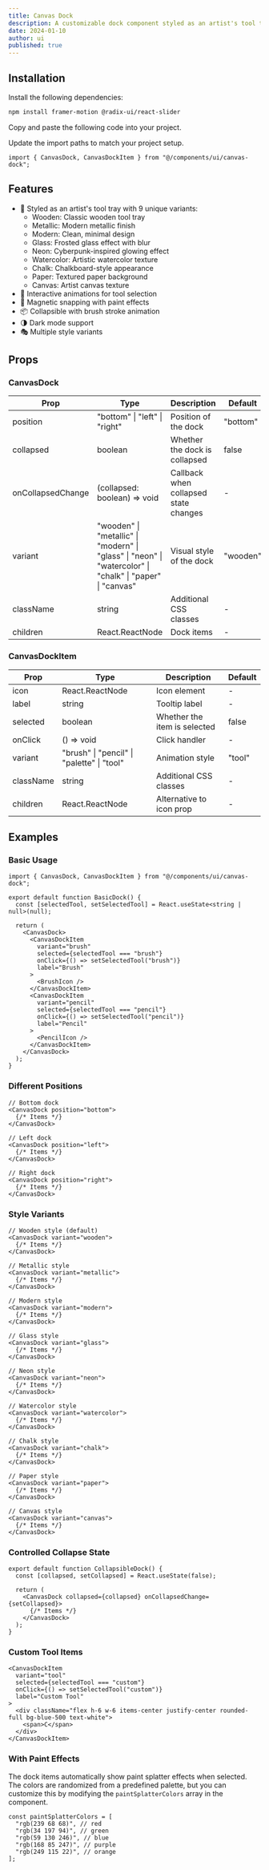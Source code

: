 ```yaml
---
title: Canvas Dock
description: A customizable dock component styled as an artist's tool tray with interactive animations and effects.
date: 2024-01-10
author: ui
published: true
---
```


<ComponentPreview name="canvas-dock-demo" />

## Installation

<Steps>

<Step>Install the following dependencies:</Step>

```bash
npm install framer-motion @radix-ui/react-slider
```

<Step>Copy and paste the following code into your project.</Step>

<ComponentSource name="canvas-dock" />

<Step>Update the import paths to match your project setup.</Step>

```tsx
import { CanvasDock, CanvasDockItem } from "@/components/ui/canvas-dock";
```

</Steps>

## Features

- 🎨 Styled as an artist's tool tray with 9 unique variants:
  - Wooden: Classic wooden tool tray
  - Metallic: Modern metallic finish
  - Modern: Clean, minimal design
  - Glass: Frosted glass effect with blur
  - Neon: Cyberpunk-inspired glowing effect
  - Watercolor: Artistic watercolor texture
  - Chalk: Chalkboard-style appearance
  - Paper: Textured paper background
  - Canvas: Artist canvas texture
- 🔄 Interactive animations for tool selection
- 🎯 Magnetic snapping with paint effects
- 📦 Collapsible with brush stroke animation
- 🌗 Dark mode support
- 🎭 Multiple style variants

## Props

### CanvasDock

| Prop              | Type                                                                                                      | Description                           | Default  |
| ----------------- | --------------------------------------------------------------------------------------------------------- | ------------------------------------- | -------- |
| position          | "bottom" \| "left" \| "right"                                                                             | Position of the dock                  | "bottom" |
| collapsed         | boolean                                                                                                   | Whether the dock is collapsed         | false    |
| onCollapsedChange | (collapsed: boolean) => void                                                                              | Callback when collapsed state changes | -        |
| variant           | "wooden" \| "metallic" \| "modern" \| "glass" \| "neon" \| "watercolor" \| "chalk" \| "paper" \| "canvas" | Visual style of the dock              | "wooden" |
| className         | string                                                                                                    | Additional CSS classes                | -        |
| children          | React.ReactNode                                                                                           | Dock items                            | -        |

### CanvasDockItem

| Prop      | Type                                       | Description                  | Default |
| --------- | ------------------------------------------ | ---------------------------- | ------- |
| icon      | React.ReactNode                            | Icon element                 | -       |
| label     | string                                     | Tooltip label                | -       |
| selected  | boolean                                    | Whether the item is selected | false   |
| onClick   | () => void                                 | Click handler                | -       |
| variant   | "brush" \| "pencil" \| "palette" \| "tool" | Animation style              | "tool"  |
| className | string                                     | Additional CSS classes       | -       |
| children  | React.ReactNode                            | Alternative to icon prop     | -       |

## Examples

### Basic Usage

```tsx
import { CanvasDock, CanvasDockItem } from "@/components/ui/canvas-dock";

export default function BasicDock() {
  const [selectedTool, setSelectedTool] = React.useState<string | null>(null);

  return (
    <CanvasDock>
      <CanvasDockItem
        variant="brush"
        selected={selectedTool === "brush"}
        onClick={() => setSelectedTool("brush")}
        label="Brush"
      >
        <BrushIcon />
      </CanvasDockItem>
      <CanvasDockItem
        variant="pencil"
        selected={selectedTool === "pencil"}
        onClick={() => setSelectedTool("pencil")}
        label="Pencil"
      >
        <PencilIcon />
      </CanvasDockItem>
    </CanvasDock>
  );
}
```

### Different Positions

```tsx
// Bottom dock
<CanvasDock position="bottom">
  {/* Items */}
</CanvasDock>

// Left dock
<CanvasDock position="left">
  {/* Items */}
</CanvasDock>

// Right dock
<CanvasDock position="right">
  {/* Items */}
</CanvasDock>
```

### Style Variants

```tsx
// Wooden style (default)
<CanvasDock variant="wooden">
  {/* Items */}
</CanvasDock>

// Metallic style
<CanvasDock variant="metallic">
  {/* Items */}
</CanvasDock>

// Modern style
<CanvasDock variant="modern">
  {/* Items */}
</CanvasDock>

// Glass style
<CanvasDock variant="glass">
  {/* Items */}
</CanvasDock>

// Neon style
<CanvasDock variant="neon">
  {/* Items */}
</CanvasDock>

// Watercolor style
<CanvasDock variant="watercolor">
  {/* Items */}
</CanvasDock>

// Chalk style
<CanvasDock variant="chalk">
  {/* Items */}
</CanvasDock>

// Paper style
<CanvasDock variant="paper">
  {/* Items */}
</CanvasDock>

// Canvas style
<CanvasDock variant="canvas">
  {/* Items */}
</CanvasDock>
```

### Controlled Collapse State

```tsx
export default function CollapsibleDock() {
  const [collapsed, setCollapsed] = React.useState(false);

  return (
    <CanvasDock collapsed={collapsed} onCollapsedChange={setCollapsed}>
      {/* Items */}
    </CanvasDock>
  );
}
```

### Custom Tool Items

```tsx
<CanvasDockItem
  variant="tool"
  selected={selectedTool === "custom"}
  onClick={() => setSelectedTool("custom")}
  label="Custom Tool"
>
  <div className="flex h-6 w-6 items-center justify-center rounded-full bg-blue-500 text-white">
    <span>C</span>
  </div>
</CanvasDockItem>
```

### With Paint Effects

The dock items automatically show paint splatter effects when selected. The colors are randomized from a predefined palette, but you can customize this by modifying the `paintSplatterColors` array in the component.

```tsx
const paintSplatterColors = [
  "rgb(239 68 68)", // red
  "rgb(34 197 94)", // green
  "rgb(59 130 246)", // blue
  "rgb(168 85 247)", // purple
  "rgb(249 115 22)", // orange
];
```
